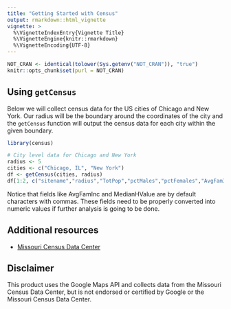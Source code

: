 ```yaml
---
title: "Getting Started with Census"
output: rmarkdown::html_vignette
vignette: >
  %\VignetteIndexEntry{Vignette Title}
  %\VignetteEngine{knitr::rmarkdown}
  %\VignetteEncoding{UTF-8}
---
```


```r
NOT_CRAN <- identical(tolower(Sys.getenv("NOT_CRAN")), "true")
knitr::opts_chunk$set(purl = NOT_CRAN)
```

## Using `getCensus`

Below we will collect census data for the US cities of Chicago and New York.  Our radius will be the boundary around the coordinates of the city and the `getCensus` function will output the census data for each city within the given boundary.

```r
library(census)

# City level data for Chicago and New York
radius <- 5
cities <- c("Chicago, IL", "New York")
df <- getCensus(cities, radius)
df[1:2, c("sitename","radius","TotPop","pctMales","pctFemales","AvgFamInc","pctPrivWageWorkers","pctGovWorkers", "pctMarried","pctBachelors","MedianHValue")]
```

Notice that fields like AvgFamInc and MedianHValue are by default characters with commas.  These fields need to be properly converted into numeric values if further analysis is going to be done.

## Additional resources
* [Missouri Census Data Center](http://mcdc.missouri.edu/)

## Disclaimer
This product uses the Google Maps API and collects data from the Missouri Census Data Center, but is not endorsed or certified by Google or the Missouri Census Data Center.
